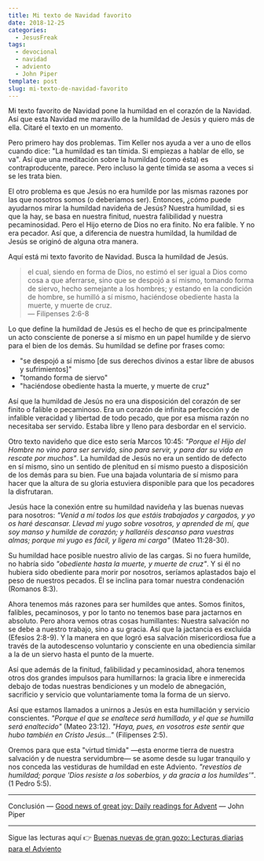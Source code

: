 ```yaml
---
title: Mi texto de Navidad favorito
date: 2018-12-25
categories:
  - JesusFreak
tags:
  - devocional
  - navidad
  - adviento
  - John Piper
template: post
slug: mi-texto-de-navidad-favorito
---
```


Mi texto favorito de Navidad pone la humildad en el corazón de la Navidad. Así que esta Navidad me maravillo de la humildad de Jesús y quiero más de ella. Citaré el texto en un momento.

Pero primero hay dos problemas. Tim Keller nos ayuda a ver a uno de ellos cuando dice: "La humildad es tan tímida. Si empiezas a hablar de ello, se va". Así que una meditación sobre la humildad (como ésta) es contraproducente, parece. Pero incluso la gente tímida se asoma a veces si se les trata bien.

El otro problema es que Jesús no era humilde por las mismas razones por las que nosotros somos (o deberíamos ser). Entonces, ¿cómo puede ayudarnos mirar la humildad navideña de Jesús? Nuestra humildad, si es que la hay, se basa en nuestra finitud, nuestra falibilidad y nuestra pecaminosidad. Pero el Hijo eterno de Dios no era finito. No era falible. Y no era pecador. Así que, a diferencia de nuestra humildad, la humildad de Jesús se originó de alguna otra manera.

Aquí está mi texto favorito de Navidad. Busca la humildad de Jesús.

> el cual, siendo en forma de Dios, no estimó el ser igual a Dios como cosa a que aferrarse, sino que se despojó a sí mismo, tomando forma de siervo, hecho semejante a los hombres; y estando en la condición de hombre, se humilló a sí mismo, haciéndose obediente hasta la muerte, y muerte de cruz.<br />
> — Filipenses 2:6-8

Lo que define la humildad de Jesús es el hecho de que es principalmente un acto consciente de ponerse a sí mismo en un papel humilde y de siervo para el bien de los demás. Su humildad se define por frases como:

- "se despojó a sí mismo [de sus derechos divinos a estar libre de abusos y sufrimientos]"
- "tomando forma de siervo"
- "haciéndose obediente hasta la muerte, y muerte de cruz"

Así que la humildad de Jesús no era una disposición del corazón de ser finito o falible o pecaminoso. Era un corazón de infinita perfección y de infalible veracidad y libertad de todo pecado, que por esa misma razón no necesitaba ser servido. Estaba libre y lleno para desbordar en el servicio.

Otro texto navideño que dice esto sería Marcos 10:45: _"Porque el Hijo del Hombre no vino para ser servido, sino para servir, y para dar su vida en rescate por muchos"_. La humildad de Jesús no era un sentido de defecto en sí mismo, sino un sentido de plenitud en sí mismo puesto a disposición de los demás para su bien. Fue una bajada voluntaria de sí mismo para hacer que la altura de su gloria estuviera disponible para que los pecadores la disfrutaran.

Jesús hace la conexión entre su humildad navideña y las buenas nuevas para nosotros: _"Venid a mí todos los que estáis trabajados y cargados, y yo os haré descansar. Llevad mi yugo sobre vosotros, y aprended de mí, que soy manso y humilde de corazón; y hallaréis descanso para vuestras almas; porque mi yugo es fácil, y ligera mi carga"_ (Mateo 11:28-30).

Su humildad hace posible nuestro alivio de las cargas. Si no fuera humilde, no habría sido _"obediente hasta la muerte, y muerte de cruz"_. Y si él no hubiera sido obediente para morir por nosotros, seríamos aplastados bajo el peso de nuestros pecados. Él se inclina para tomar nuestra condenación (Romanos 8:3).

Ahora tenemos más razones para ser humildes que antes. Somos finitos, falibles, pecaminosos, y por lo tanto no tenemos base para jactarnos en absoluto. Pero ahora vemos otras cosas humillantes: Nuestra salvación no se debe a nuestro trabajo, sino a su gracia. Así que la jactancia es excluida (Efesios 2:8-9). Y la manera en que logró esa salvación misericordiosa fue a través de la autodescenso voluntario y consciente en una obediencia similar a la de un siervo hasta el punto de la muerte.

Así que además de la finitud, falibilidad y pecaminosidad, ahora tenemos otros dos grandes impulsos para humillarnos: la gracia libre e inmerecida debajo de todas nuestras bendiciones y un modelo de abnegación, sacrificio y servicio que voluntariamente toma la forma de un siervo.

Así que estamos llamados a unirnos a Jesús en esta humillación y servicio conscientes. _"Porque el que se enaltece será humillado, y el que se humilla será enaltecido"_ (Mateo 23:12). _"Haya, pues, en vosotros este sentir que hubo también en Cristo Jesús..."_ (Filipenses 2:5).

Oremos para que esta "virtud tímida" —esta enorme tierra de nuestra salvación y de nuestra servidumbre— se asome desde su lugar tranquilo y nos conceda las vestiduras de humildad en este Adviento. _"revestíos de humildad; porque 'Dios resiste a los soberbios, y da gracia a los humildes'"_. (1 Pedro 5:5).

---

Conclusión — [Good news of great joy: Daily readings for Advent](https://www.desiringgod.org/books/good-news-of-great-joy) — John Piper

---

Sigue las lecturas aquí 👉 [Buenas nuevas de gran gozo: Lecturas diarias para el Adviento](/buenas-nuevas-de-gran-gozo-lecturas-diarias-para-adviento)
